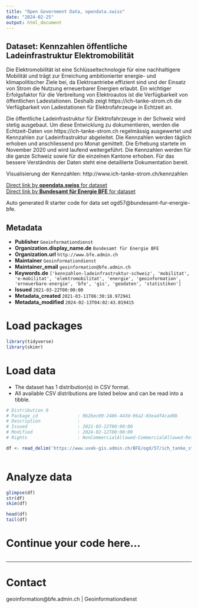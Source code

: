 ```yaml
---
title: "Open Government Data, opendata.swiss"
date: "2024-02-25"
output: html_document
---
```


## Dataset: Kennzahlen öffentliche Ladeinfrastruktur Elektromobilität

Die Elektromobilität ist eine Schlüsseltechnologie für eine nachhaltigere Mobilität und trägt zur Erreichung ambitionierter energie- und klimapolitischer Ziele bei, da Elektroantriebe effizient sind und der Einsatz von Strom die Nutzung erneuerbarer Energien erlaubt. Ein wichtiger Erfolgsfaktor für die Verbreitung von Elektroautos ist die Verfügbarkeit von öffentlichen Ladestationen. Deshalb zeigt https://ich-tanke-strom.ch die Verfügbarkeit von Ladestationen für Elektrofahrzeuge in Echtzeit an.

Die öffentliche Ladeinfrastruktur für Elektrofahrzeuge in der Schweiz wird stetig ausgebaut. Um diese Entwicklung zu dokumentieren, werden die Echtzeit-Daten von https://ich-tanke-strom.ch regelmässig ausgewertet und Kennzahlen zur Ladeinfrastruktur abgeleitet. Die Kennzahlen werden täglich erhoben und anschliessend pro Monat gemittelt. Die Erhebung startete im November 2020 und wird laufend weitergeführt. Die Kennzahlen werden für die ganze Schweiz sowie für die einzelnen Kantone erhoben. Für das bessere Verständnis der Daten steht eine detaillierte Dokumentation bereit.

Visualisierung der Kennzahlen: http://www.ich-tanke-strom.ch/kennzahlen

[Direct link by **opendata.swiss** for dataset](https://opendata.swiss/de/dataset/kennzahlen-offentliche-ladeinfrastruktur-elektromobilitat)<br>
[Direct link by **Bundesamt für Energie BFE** for dataset](https://www.ich-tanke-strom.ch/kennzahlen)

Auto generated R starter code for data set ogd57@bundesamt-fur-energie-bfe.

## Metadata

- **Publisher** `Geoinformationdienst`
- **Organization.display_name.de** `Bundesamt für Energie BFE`
- **Organization.url** `http://www.bfe.admin.ch`
- **Maintainer** `Geoinformationdienst`
- **Maintainer_email** `geoinformation@bfe.admin.ch`
- **Keywords.de** `['kennzahlen-ladeinfrastruktur-schweiz', 'mobilitat', 'e-mobilitat', 'elektromobilitat', 'energie', 'geoinformation', 'erneuerbare-energie', 'bfe', 'gis', 'geodaten', 'statistiken']`
- **Issued** `2021-03-22T00:00:00`
- **Metadata_created** `2021-03-11T06:30:18.972941`
- **Metadata_modified** `2024-02-13T04:02:43.019415`


# Load packages

```r

library(tidyverse)
library(skimr)

```

# Load data

-   The dataset has 1 distribution(s) in CSV format.
-   All available CSV distributions are listed below and can be read into a tibble.

```r

# Distribution 0
# Package_id               : 9b2bec09-2486-443d-96a2-03eadf4cad0b
# Description              : 
# Issued                   : 2021-03-22T00:00:00
# Modified                 : 2024-02-12T00:00:00
# Rights                   : NonCommercialAllowed-CommercialAllowed-ReferenceRequired

df <- read_delim('https://www.uvek-gis.admin.ch/BFE/ogd/57/ich_tanke_strom_Kennzahlen_monatlich.csv')



```

# Analyze data

```r

glimpse(df)
str(df)
skim(df)

head(df)
tail(df)

```

# Continue your code here...

```r

```

------------------------------------------------------------------------

# Contact

geoinformation@bfe.admin.ch | Geoinformationdienst
